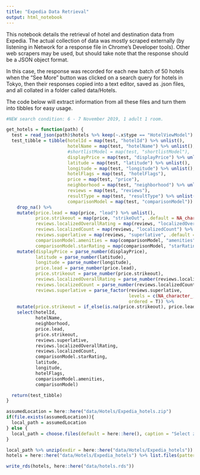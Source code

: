 ```yaml
---
title: "Expedia Data Retrieval"
output: html_notebook
---
```


This notebook details the retrieval of hotel and destination data from Expedia. The actual collection of data was mostly scraped externally (by listening in Network for a response file in Chrome's Developer tools). Other web scrapers may be used, but should take note that the response should be a JSON object format.

In this case, the response was recorded for each new batch of 50 hotels when the "See More" button was clicked on a search query for hotels in Tokyo, then their responses copied into a text editor, saved as .json files, and all collated in a folder called data/Hotels.

The code below will extract information from all these files and turn them into tibbles for easy usage.

```r
#NEW search condition: 6 - 7 November 2019, 1 adult 1 room.

get_hotels = function(path) {
  test = read_json(path)$hotels %>% keep(~.x$type == "HotelViewModel")
  test_tibble = tibble(hotelId = map(test, "hotelId") %>% unlist(),
                       hotelName = map(test, "hotelName") %>% unlist(),
                       #shortlistModel = map(test, "shortlistModel"),
                       displayPrice = map(test, "displayPrice") %>% unlist(),
                       latitude = map(test, "latitude") %>% unlist(),
                       longitude = map(test, "longitude") %>% unlist(),
                       hotelFlags = map(test, "hotelFlags"),
                       price = map(test, "price"),
                       neighborhood = map(test, "neighborhood") %>% unlist(),
                       reviews = map(test, "reviews"),
                       resultType = map(test, "resultType") %>% unlist(),
                       comparisonModel = map(test, "comparisonModel")) %>% 
    drop_na() %>% 
    mutate(price.lead = map(price, "lead") %>% unlist(),
           price.strikeout = map(price, "strikeOut", .default = NA_character_) %>% unlist(),
           reviews.localizedOverallRating = map(reviews, "localizedOverallRating") %>% unlist(),
           reviews.localizedCount = map(reviews, "localizedCount") %>% unlist(),
           reviews.superlative = map(reviews, "superlative", .default = NA_character_) %>% unlist(),
           comparisonModel.amenities = map(comparisonModel, "amenities"),
           comparisonModel.starRating = map(comparisonModel, "starRating") %>% unlist()) %>% 
    mutate(displayPrice = parse_number(displayPrice),
           latitude = parse_number(latitude),
           longitude = parse_number(longitude),
           price.lead = parse_number(price.lead),
           price.strikeout = parse_number(price.strikeout),
           reviews.localizedOverallRating = parse_number(reviews.localizedOverallRating),
           reviews.localizedCount = parse_number(reviews.localizedCount),
           reviews.superlative = parse_factor(reviews.superlative,
                                              levels = c(NA_character_, "Good", "Very Good", "Excellent", "Wonderful", "Exceptional"),
                                              ordered = T)) %>% 
    mutate(price.strikeout = if_else(is.na(price.strikeout), price.lead, price.strikeout)) %>% 
    select(hotelId, 
           hotelName, 
           neighborhood, 
           price.lead, 
           price.strikeout,
           reviews.superlative,
           reviews.localizedOverallRating,
           reviews.localizedCount,
           comparisonModel.starRating,
           latitude,
           longitude,
           hotelFlags, 
           comparisonModel.amenities,
           comparisonModel)

  return(test_tibble)
}

assumedLocation = here::here("data/Hotels/Expedia_hotels.zip")
if(file.exists(assumedLocation)){
  local_path = assumedLocation
} else {
  local_path = choose.files(default = here::here(), caption = "Select zip folder containing Expedia hotel jsons", multi = F)
}

local_path %>% unzip(exdir = here::here("data/Hotels/Expedia_hotels"))
hotels = here::here("data/Hotels/Expedia_hotels") %>% list.files(pattern = "*.json", full.names = T) %>% map(get_hotels) %>% bind_rows()

write_rds(hotels, here::here("data/hotels.rds"))
```

